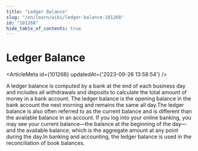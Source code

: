 ```yaml
---
title: "Ledger Balance"
slug: "/en/learn/wiki/ledger-balance-101268"
id: "101268"
hide_table_of_contents: true
---
```



# Ledger Balance

<ArticleMeta id={101268} updatedAt={'2023-09-26 13:58:54'} />
<div className='border-solid border-b border-t-0 my-4 border-[var(--ifm-color-gray-300)]' />

A ledger balance is computed by a bank at the end of each business day and includes all withdrawals and deposits to calculate the total amount of money in a bank account. The ledger balance is the opening balance in the bank account the next morning and remains the same all day.The ledger balance is also often referred to as the current balance and is different than the available balance in an account. If you log into your online banking, you may see your current balance—the balance at the beginning of the day—and the available balance, which is the aggregate amount at any point during the day.In banking and accounting, the ledger balance is used in the reconciliation of book balances.
